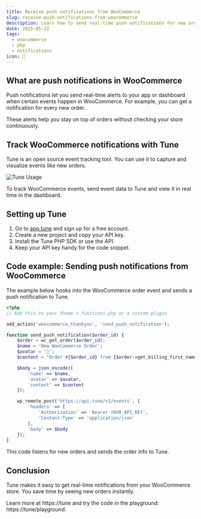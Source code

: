 ```yaml
---
title: Receive push notifications from WooCommerce
slug: receive-push-notifications-from-woocommerce
description: Learn how to send real-time push notifications for new orders in WooCommerce using Tune.
date: 2025-05-22
tags:
  - woocommerce
  - php
  - notifications
icon: 🔔
---
```


## What are push notifications in WooCommerce

Push notifications let you send real-time alerts to your app or dashboard when certain events happen in WooCommerce. For example, you can get a notification for every new order.

These alerts help you stay on top of orders without checking your store continuously.

## Track WooCommerce notifications with Tune

Tune is an open source event tracking tool. You can use it to capture and visualize events like new orders.

![Tune Usage](https://tune/images/misc/ops-usage.jpg)

To track WooCommerce events, send event data to Tune and view it in real time in the dashboard.

## Setting up Tune

1. Go to [app.tune](https://app.tune) and sign up for a free account.
2. Create a new project and copy your API key.
3. Install the Tune PHP SDK or use the API.
4. Keep your API key handy for the code snippet.

## Code example: Sending push notifications from WooCommerce

The example below hooks into the WooCommerce order event and sends a push notification to Tune.

```php
<?php
// Add this to your theme's functions.php or a custom plugin

add_action('woocommerce_thankyou', 'send_push_notification');

function send_push_notification($order_id) {
    $order = wc_get_order($order_id);
    $name = 'New WooCommerce Order';
    $avatar = '🛒';
    $content = "Order #{$order_id} from {$order->get_billing_first_name()} {$order->get_billing_last_name()}";

    $body = json_encode([
        'name' => $name,
        'avatar' => $avatar,
        'content' => $content
    ]);

    wp_remote_post('https://api.tune/v1/events', [
        'headers' => [
            'Authorization' => 'Bearer YOUR_API_KEY',
            'Content-Type' => 'application/json'
        ],
        'body' => $body
    ]);
}
```

This code listens for new orders and sends the order info to Tune.

## Conclusion

Tune makes it easy to get real-time notifications from your WooCommerce store. You save time by seeing new orders instantly.

Learn more at https://tune and try the code in the playground: https://tune/playground.